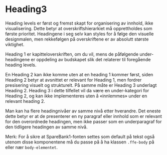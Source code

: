 
<Meta of={HeadingStories} />

# Heading3

Heading levels er først og fremst skapt for organisering av innhold, ikke visualisering. Dette betyr at overskriftshierarkiet må opprettholdes som første prioritet. Headingene i seg selv kan styles for å følge den visuelle designmalen, men rekkefølgen på overskriftene er av absolutt største viktighet.

Heading 1 er kapitteloverskriften, om du vil, mens de påfølgende under-headingene er oppdeling av budskapet slik det relaterer til foregående heading levels.

En Heading 2 kan ikke komme uten at en heading 1 kommer først, siden Heading 2 betyr at avsnittet er relevant for Heading 1, men fordrer presisering visuelt og strukturelt. På samme måte er Heading 3 underlagt Heading 2. Heading 3 i dette tilfellet vil da være en under-kategori for Heading 2, og kan ikke implementeres uten å «innlemmes» under en relevant heading 2.

Man kan ha flere headingnivåer av samme nivå etter hverandre. Det eneste dette betyr er at de presenterer en ny paragraf eller innhold som er relevant for den overordnede headingen, men ikke passer som en underparagraf for den tidligere headingen av samme nivå.

Merk: For å sikre at SpareBank1-fonten settes som default på tekst også utenom disse komponentene må du passe på å ha klassen `.ffe-body` på eller nær `body-elementet`.

<Canvas of={HeadingStories.Standard} />
<Controls of={HeadingStories.Standard} />
